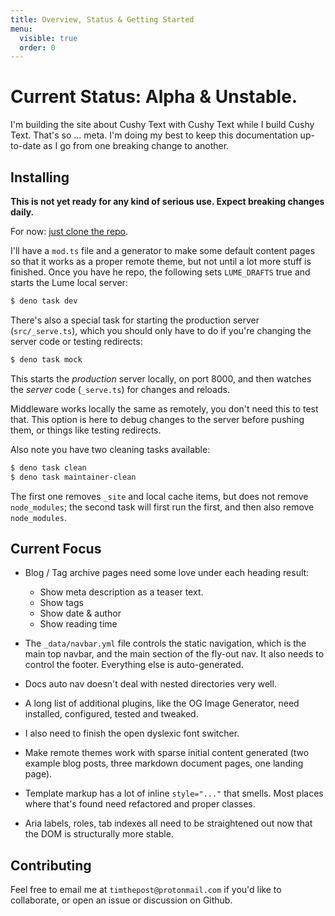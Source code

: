 ```yaml
---
title: Overview, Status & Getting Started
menu:
  visible: true
  order: 0
---
```


# Current Status: <span class="text--danger">Alpha & Unstable.</span>

I'm building the site about Cushy Text with Cushy Text while I build Cushy 
Text. That's so ... meta. I'm doing my best to keep this documentation up-to-date
as I go from one breaking change to another. 

## Installing

<span class="text--danger">
  <strong>
    This is not yet ready for any kind of serious use. Expect breaking changes daily.
  </strong>
</span>

For now: [just clone the repo](https://github.com/timthepost/cushytext).

I'll have a `mod.ts` file and a generator to make some default content pages so that it 
works as a proper remote theme, but not until a lot more stuff is finished. Once you have 
he repo, the following sets `LUME_DRAFTS` true and starts the Lume local server:

```bash
$ deno task dev
```

There's also a special task for starting the production server (`src/_serve.ts`),
which you should only have to do if you're changing the server code or testing 
redirects:

```bash
$ deno task mock
```

This starts the _production_ server locally, on port 8000, and then watches
the _server_ code (`_serve.ts`) for changes and reloads. 

Middleware works locally the same as remotely, you don't need this to test that. 
This option is here to debug changes to the server before pushing them, or
things like testing redirects.

Also note you have two cleaning tasks available:

```bash
$ deno task clean
$ deno task maintainer-clean
```

The first one removes `_site` and local cache items, but does not remove `node_modules`; 
the second task will first run the first, and then also remove `node_modules`.

## Current Focus

 - Blog / Tag archive pages need some love under each heading result:
    - Show meta description as a teaser text.
    - Show tags
    - Show date & author
    - Show reading time

 - The `_data/navbar.yml` file controls the static navigation, which is
   the main top navbar, and the main section of the fly-out nav. It also
   needs to control the footer. Everything else is auto-generated.

 - Docs auto nav doesn't deal with nested directories very well.

 - A long list of additional plugins, like the OG Image Generator, need 
   installed, configured, tested and tweaked.

 - I also need to finish the open dyslexic font switcher.

 - Make remote themes work with sparse initial content generated (two example 
   blog posts, three markdown document pages, one landing page).

 - Template markup has a lot of inline `style="..."` that smells. Most places
   where that's found need refactored and proper classes.

 - Aria labels, roles, tab indexes all need to be straightened out now that the 
   DOM is structurally more stable.

## Contributing

Feel free to email me at `timthepost@protonmail.com` if you'd like to collaborate, or open 
an issue or discussion on Github. 